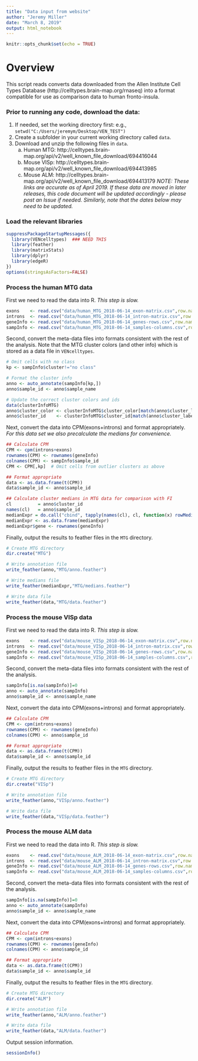 ```yaml
---
title: "Data input from website"
author: "Jeremy Miller"
date: "March 8, 2019"
output: html_notebook
---
```


```r
knitr::opts_chunk$set(echo = TRUE)
```

# Overview

This script reads converts data downloaded from the Allen Institute Cell Types Database (http://celltypes.brain-map.org/rnaseq) into a format compatible for use as comparison data to human fronto-insula.

### Prior to running any code, download the data:
  
1. If needed, set the working directory first: e.g., `setwd("C:/Users/jeremym/Desktop/VEN_TEST")`  
2. Create a subfolder in your current working directory called `data`.  
3. Download and unzip the following files in `data`.  
    a. Human MTG:  http://celltypes.brain-map.org/api/v2/well_known_file_download/694416044  
    b. Mouse VISp: http://celltypes.brain-map.org/api/v2/well_known_file_download/694413985  
    c. Mouse ALM:  http://celltypes.brain-map.org/api/v2/well_known_file_download/694413179 
_NOTE: These links are accurate as of April 2019.  If these data are moved in later releases, this code document will be updated accordingly - please post an Issue if needed.  Similarly, note that the dates below may need to be updated._  


### Load the relevant libraries

```r
suppressPackageStartupMessages({
  library(VENcelltypes)  ### NEED THIS
  library(feather)
  library(matrixStats)
  library(dplyr)
  library(edgeR)
})
options(stringsAsFactors=FALSE)
```
  
  
### Process the human MTG data
  
First we need to read the data into R. *This step is slow.*  
  
```r
exons    <- read.csv("data/human_MTG_2018-06-14_exon-matrix.csv",row.names=1)
introns  <- read.csv("data/human_MTG_2018-06-14_intron-matrix.csv",row.names=1)
geneInfo <- read.csv("data/human_MTG_2018-06-14_genes-rows.csv",row.names=1)
sampInfo <- read.csv("data/human_MTG_2018-06-14_samples-columns.csv",row.names=1)
```
  
Second, convert the meta-data files into formats consistent with the rest of the analysis.  Note that the MTG cluster colors (and other info) which is stored as a data file in `VENcelltypes`.  
  
```r
# Omit cells with no class
kp <- sampInfo$cluster!="no class"

# Format the cluster info
anno <- auto_annotate(sampInfo[kp,])
anno$sample_id <- anno$sample_name

# Update the correct cluster colors and ids
data(clusterInfoMTG)  
anno$cluster_color <- clusterInfoMTG$cluster_color[match(anno$cluster_label,clusterInfoMTG$cluster_label)]
anno$cluster_id    <- clusterInfoMTG$cluster_id[match(anno$cluster_label,clusterInfoMTG$cluster_label)]
```
  
Next, convert the data into CPM(exons+introns) and format appropriately.  *For this data set we also precalculate the medians for convenience.*  
  
```r
## Calculate CPM
CPM <- cpm(introns+exons)
rownames(CPM) <- rownames(geneInfo)
colnames(CPM) <- sampInfo$sample_id
CPM <- CPM[,kp]  # Omit cells from outlier clusters as above

## Format appropriate
data <- as.data.frame(t(CPM))
data$sample_id <- anno$sample_id

## Calculate cluster medians in MTG data for comparison with FI
cl          = anno$cluster_id
names(cl)   = anno$sample_id
medianExpr = do.call("cbind", tapply(names(cl), cl, function(x) rowMedians(CPM[,x]))) 
medianExpr <- as.data.frame(medianExpr)
medianExpr$gene <- rownames(geneInfo) 
```
  
Finally, output the results to feather files in the `MTG` directory.  
  
```r
# Create MTG directory
dir.create("MTG")

# Write annotation file
write_feather(anno,"MTG/anno.feather")

# Write medians file
write_feather(medianExpr,"MTG/medians.feather")

# Write data file
write_feather(data,"MTG/data.feather")
```
  
  
### Process the mouse VISp data  
  
First we need to read the data into R. *This step is slow.*  
  
```r
exons    <- read.csv("data/mouse_VISp_2018-06-14_exon-matrix.csv",row.names=1)
introns  <- read.csv("data/mouse_VISp_2018-06-14_intron-matrix.csv",row.names=1)
geneInfo <- read.csv("data/mouse_VISp_2018-06-14_genes-rows.csv",row.names=1)
sampInfo <- read.csv("data/mouse_VISp_2018-06-14_samples-columns.csv",row.names=1)
```
  
Second, convert the meta-data files into formats consistent with the rest of the analysis.  
  
```r
sampInfo[is.na(sampInfo)]=0
anno <- auto_annotate(sampInfo)
anno$sample_id <- anno$sample_name
```
  
Next, convert the data into CPM(exons+introns) and format appropriately.  
  
```r
## Calculate CPM
CPM <- cpm(introns+exons)
rownames(CPM) <- rownames(geneInfo)
colnames(CPM) <- anno$sample_id

## Format appropriate
data <- as.data.frame(t(CPM))
data$sample_id <- anno$sample_id
```
  
Finally, output the results to feather files in the `MTG` directory.  
  
```r
# Create MTG directory
dir.create("VISp")

# Write annotation file
write_feather(anno,"VISp/anno.feather")

# Write data file
write_feather(data,"VISp/data.feather")
```
  
  
### Process the mouse ALM data  
  
First we need to read the data into R. *This step is slow.*  
  
```r
exons    <- read.csv("data/mouse_ALM_2018-06-14_exon-matrix.csv",row.names=1)
introns  <- read.csv("data/mouse_ALM_2018-06-14_intron-matrix.csv",row.names=1)
geneInfo <- read.csv("data/mouse_ALM_2018-06-14_genes-rows.csv",row.names=1)
sampInfo <- read.csv("data/mouse_ALM_2018-06-14_samples-columns.csv",row.names=1)
```
  
Second, convert the meta-data files into formats consistent with the rest of the analysis.  
  
```r
sampInfo[is.na(sampInfo)]=0
anno <- auto_annotate(sampInfo)
anno$sample_id <- anno$sample_name
```
  
Next, convert the data into CPM(exons+introns) and format appropriately.  
  
```r
## Calculate CPM
CPM <- cpm(introns+exons)
rownames(CPM) <- rownames(geneInfo)
colnames(CPM) <- anno$sample_id

## Format appropriate
data <- as.data.frame(t(CPM))
data$sample_id <- anno$sample_id
```
  
Finally, output the results to feather files in the `MTG` directory.  
  
```r
# Create MTG directory
dir.create("ALM")

# Write annotation file
write_feather(anno,"ALM/anno.feather")

# Write data file
write_feather(data,"ALM/data.feather")
```
  
  
Output session information.  
  
```r
sessionInfo()
```